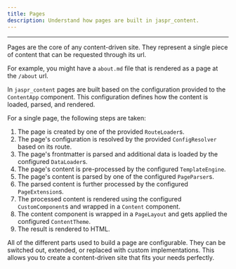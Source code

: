 ```yaml
---
title: Pages
description: Understand how pages are built in jaspr_content.
---
```


---

Pages are the core of any content-driven site. They represent a single piece of content that can be requested through its url.

For example, you might have a `about.md` file that is rendered as a page at the `/about` url. 

In `jaspr_content` pages are built based on the configuration provided to the `ContentApp` component. This configuration defines how the content is loaded, parsed, and rendered.

For a single page, the following steps are taken:

1. The page is created by one of the provided `RouteLoader`s.
2. The page's configuration is resolved by the provided `ConfigResolver` based on its route.
3. The page's frontmatter is parsed and additional data is loaded by the configured `DataLoader`s.
4. The page's content is pre-processed by the configured `TemplateEngine`.
5. The page's content is parsed by one of the configured `PageParser`s.
6. The parsed content is further processed by the configured `PageExtension`s.
7. The processed content is rendered using the configured `CustomComponent`s and wrapped in a `Content` component.
8. The content component is wrapped in a `PageLayout` and gets applied the configured `ContentTheme`.
9. The result is rendered to HTML.

All of the different parts used to build a page are configurable. They can be switched out, extended, or replaced with custom implementations. This allows you to create a content-driven site that fits your needs perfectly.